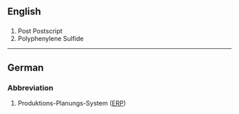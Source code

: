 ==English==
==={{abbreviation}}===

#Post Postscript
#Polyphenylene Sulfide


----
==German==
===Abbreviation===

#Produktions-Planungs-System ([[ERP]])